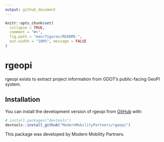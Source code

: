 ```yaml
---
output: github_document
---
```


<!-- README.md is generated from README.Rmd. Please edit that file -->

```r
knitr::opts_chunk$set(
  collapse = TRUE,
  comment = "#>",
  fig.path = "man/figures/README-",
  out.width = "100%", message = FALSE
)
```

# rgeopi

<!-- badges: start -->
<!-- badges: end -->

rgeopi exists to extract project information from GDOT's public-facing GeoPI system.

## Installation

You can install the development version of rgeopi from [GitHub](https://github.com/) with:

```r
# install.packages("devtools")
devtools::install_github("ModernMobilityPartners/rgeopi")
```

This package was developed by Modern Mobility Partners.
